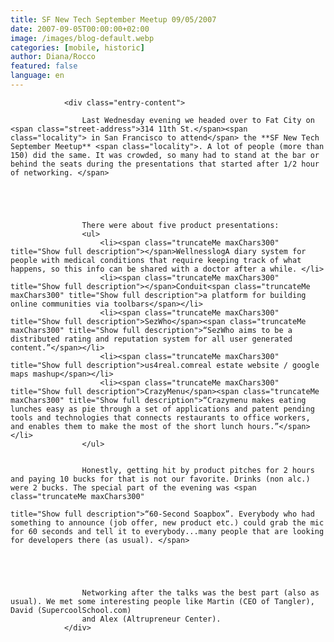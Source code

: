 ```yaml
---
title: SF New Tech September Meetup 09/05/2007
date: 2007-09-05T00:00:00+02:00
image: /images/blog-default.webp
categories: [mobile, historic]
author: Diana/Rocco
featured: false
language: en
---
```


				<div class="entry-content">

					Last Wednesday evening we headed over to Fat City on <span class="street-address">314 11th St.</span><span class="locality"> in San Francisco to attend</span> the **SF New Tech September Meetup** <span class="locality">. A lot of people (more than 150) did the same. It was crowded, so many had to stand at the bar or behind the seats during the presentations that started after 1/2 hour of networking. </span>
					


					

					There were about five product presentations:
					<ul>
						<li><span class="truncateMe maxChars300" title="Show full description"></span>WellnesslogA diary system for people with medical conditions that require keeping track of what happens, so this info can be shared with a doctor after a while. </li>
						<li><span class="truncateMe maxChars300" title="Show full description"></span>Conduit<span class="truncateMe maxChars300" title="Show full description">a platform for building online communities via toolbars</span></li>
						<li><span class="truncateMe maxChars300" title="Show full description">SezWho</span><span class="truncateMe maxChars300" title="Show full description">“SezWho aims to be a distributed rating and reputation system for all user generated content.”</span></li>
						<li><span class="truncateMe maxChars300" title="Show full description">us4real.comreal estate website / google maps mashup</span></li>
						<li><span class="truncateMe maxChars300" title="Show full description">CrazyMenu</span><span class="truncateMe maxChars300" title="Show full description">“Crazymenu makes eating lunches easy as pie through a set of applications and patent pending tools and technologies that connects restaurants to office workers, and enables them to make the most of the short lunch hours.”</span></li>
					</ul>
					

					Honestly, getting hit by product pitches for 2 hours and paying 10 bucks for that is not our favorite. Drinks (non alc.) were 2 bucks. The special part of the evening was <span class="truncateMe maxChars300"
																																																	 title="Show full description">“60-Second Soapbox”. Everybody who had something to announce (job offer, new product etc.) could grab the mic for 60 seconds and tell it to everybody...many people that are looking for developers there (as usual). </span>
					


					

					Networking after the talks was the best part (also as usual). We met some interesting people like Martin (CEO of Tangler), David (SupercoolSchool.com)
					and Alex (Altrupreneur Center).
				</div>


